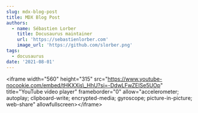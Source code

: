 ```yaml
---
slug: mdx-blog-post
title: MDX Blog Post
authors:
  - name: Sébastien Lorber
    title: Docusaurus maintainer
    url: 'https://sebastienlorber.com'
    image_url: 'https://github.com/slorber.png'
tags:
  - docusaurus
date: '2021-08-01'
---
```


\<iframe width="560" height="315" src="https://www.youtube-nocookie.com/embed/tHKXXis\_HhU?si=-DdwLFwZEISe5UOp" title="YouTube video player" frameborder="0" allow="accelerometer; autoplay; clipboard-write; encrypted-media; gyroscope; picture-in-picture; web-share" allowfullscreen>\</iframe>
